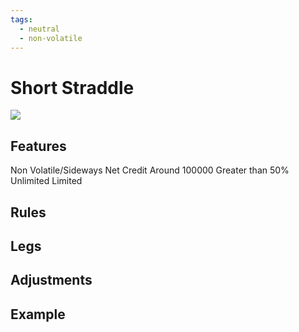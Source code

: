 ```yaml
---
tags:
  - neutral
  - non-volatile
---
```


# Short Straddle
<img className="graph" src="/img/graphs/short-straddle.svg" />

## Features
<grid>
  <attribute title="View" icon="visibility" color="info">
    Non Volatile/Sideways
  </attribute>
  <attribute title="Premium" icon="currency_exchange" color="info">
    Net Credit
  </attribute>
  <attribute title="Margin" icon="currency_rupee" color="info">
    Around 100000
  </attribute>
  <attribute title="POP" icon="percent" color="success">
	Greater than 50%
  </attribute>
  <attribute title="Max Loss" icon="dangerous" color="warning">
    Unlimited
  </attribute>
  <attribute title="Max Profit" icon="payments" color="info">
    Limited
  </attribute>
</grid>

## Rules



## Legs

<leg side="PE"  transaction="S" moneyNess="ATM" lotSize={1} moreInfo=""/>
<leg side="CE"  transaction="S" moneyNess="ATM" lotSize={1} moreInfo=""/>


## Adjustments



## Example
